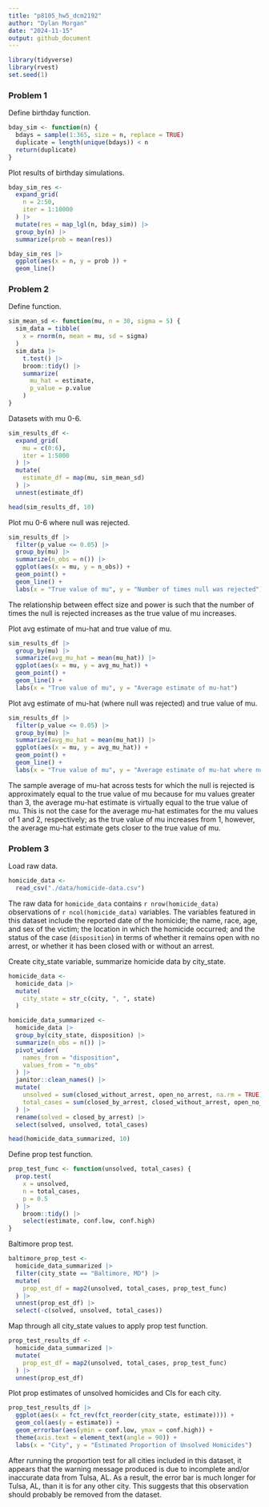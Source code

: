 ```yaml
---
title: "p8105_hw5_dcm2192"
author: "Dylan Morgan"
date: "2024-11-15"
output: github_document
---
```


```r
library(tidyverse)
library(rvest)
set.seed(1)
```

### Problem 1

Define birthday function.
```r
bday_sim <- function(n) {
  bdays = sample(1:365, size = n, replace = TRUE)
  duplicate = length(unique(bdays)) < n
  return(duplicate)
}
```

Plot results of birthday simulations.
```r
bday_sim_res <- 
  expand_grid(
    n = 2:50,
    iter = 1:10000
  ) |> 
  mutate(res = map_lgl(n, bday_sim)) |> 
  group_by(n) |> 
  summarize(prob = mean(res))

bday_sim_res |> 
  ggplot(aes(x = n, y = prob )) + 
  geom_line()
```

### Problem 2

Define function.
```r
sim_mean_sd <- function(mu, n = 30, sigma = 5) {
  sim_data = tibble(
    x = rnorm(n, mean = mu, sd = sigma)
  )
  sim_data |> 
    t.test() |> 
    broom::tidy() |> 
    summarize(
      mu_hat = estimate, 
      p_value = p.value
    )
}
```

Datasets with mu 0-6.
```r
sim_results_df <- 
  expand_grid(
    mu = c(0:6),
    iter = 1:5000
  ) |> 
  mutate(
    estimate_df = map(mu, sim_mean_sd)
  ) |> 
  unnest(estimate_df)

head(sim_results_df, 10)
```

Plot mu 0-6 where null was rejected. 
```r
sim_results_df |> 
  filter(p_value <= 0.05) |> 
  group_by(mu) |> 
  summarize(n_obs = n()) |> 
  ggplot(aes(x = mu, y = n_obs)) + 
  geom_point() + 
  geom_line() + 
  labs(x = "True value of mu", y = "Number of times null was rejected")
```

The relationship between effect size and power is such that the number of times the null is rejected increases as the true value of mu increases. 

Plot avg estimate of mu-hat and true value of mu. 
```r
sim_results_df |> 
  group_by(mu) |> 
  summarize(avg_mu_hat = mean(mu_hat)) |> 
  ggplot(aes(x = mu, y = avg_mu_hat)) + 
  geom_point() + 
  geom_line() + 
  labs(x = "True value of mu", y = "Average estimate of mu-hat")
```

Plot avg estimate of mu-hat (where null was rejected) and true value of mu. 
```r
sim_results_df |> 
  filter(p_value <= 0.05) |> 
  group_by(mu) |> 
  summarize(avg_mu_hat = mean(mu_hat)) |> 
  ggplot(aes(x = mu, y = avg_mu_hat)) + 
  geom_point() + 
  geom_line() + 
  labs(x = "True value of mu", y = "Average estimate of mu-hat where null was rejected")
```

The sample average of mu-hat across tests for which the null is rejected is approximately equal to the true value of mu because for mu values greater than 3, the average mu-hat estimate is virtually equal to the true value of mu. This is not the case for the average mu-hat estimates for the mu values of 1 and 2, respectively; as the true value of mu increases from 1, however, the average mu-hat estimate gets closer to the true value of mu. 

### Problem 3

Load raw data.  
```r
homicide_data <- 
  read_csv("./data/homicide-data.csv")
```

The raw data for `homicide_data` contains `r nrow(homicide_data)` observations of `r ncol(homicide_data)` variables. The variables featured in this dataset include the reported date of the homicide; the name, race, age, and sex of the victim; the location in which the homicide occurred; and the status of the case (`disposition`) in terms of whether it remains open with no arrest, or whether it has been closed with or without an arrest. 

Create city_state variable, summarize homicide data by city_state.
```r
homicide_data <-
  homicide_data |>
  mutate(
    city_state = str_c(city, ", ", state)
  )

homicide_data_summarized <- 
  homicide_data |> 
  group_by(city_state, disposition) |> 
  summarize(n_obs = n()) |> 
  pivot_wider(
    names_from = "disposition", 
    values_from = "n_obs"
  ) |> 
  janitor::clean_names() |> 
  mutate(
    unsolved = sum(closed_without_arrest, open_no_arrest, na.rm = TRUE), 
    total_cases = sum(closed_by_arrest, closed_without_arrest, open_no_arrest, na.rm = TRUE)
  ) |> 
  rename(solved = closed_by_arrest) |> 
  select(solved, unsolved, total_cases)

head(homicide_data_summarized, 10)
```

Define prop test function.
```r
prop_test_func <- function(unsolved, total_cases) {
  prop.test(
    x = unsolved, 
    n = total_cases, 
    p = 0.5
  ) |> 
    broom::tidy() |> 
    select(estimate, conf.low, conf.high)
}
```

Baltimore prop test.
```r
baltimore_prop_test <- 
  homicide_data_summarized |> 
  filter(city_state == "Baltimore, MD") |> 
  mutate(
    prop_est_df = map2(unsolved, total_cases, prop_test_func)
  ) |> 
  unnest(prop_est_df) |> 
  select(-c(solved, unsolved, total_cases))
```

Map through all city_state values to apply prop test function.
```r
prop_test_results_df <- 
  homicide_data_summarized |> 
  mutate(
    prop_est_df = map2(unsolved, total_cases, prop_test_func)
  ) |> 
  unnest(prop_est_df)
```

Plot prop estimates of unsolved homicides and CIs for each city.
```r
prop_test_results_df |> 
  ggplot(aes(x = fct_rev(fct_reorder(city_state, estimate)))) + 
  geom_col(aes(y = estimate)) + 
  geom_errorbar(aes(ymin = conf.low, ymax = conf.high)) + 
  theme(axis.text = element_text(angle = 90)) + 
  labs(x = "City", y = "Estimated Proportion of Unsolved Homicides")
```

After running the proportion test for all cities included in this dataset, it appears that the warning message produced is due to incomplete and/or inaccurate data from Tulsa, AL. As a result, the error bar is much longer for Tulsa, AL, than it is for any other city. This suggests that this observation should probably be removed from the dataset. 

